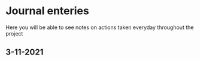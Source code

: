 # Journal enteries

Here you will be able to see notes on actions taken everyday throughout the project 

## 3-11-2021{-}


